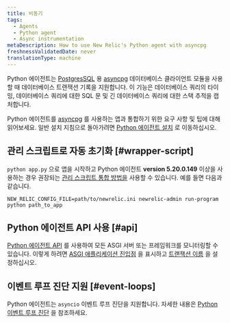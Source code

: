 ```yaml
---
title: 비동기
tags:
  - Agents
  - Python agent
  - Async instrumentation
metaDescription: How to use New Relic's Python agent with asyncpg
freshnessValidatedDate: never
translationType: machine
---
```


Python 에이전트는 [PostgresSQL](https://www.postgresql.org/) 용 [asyncpg](https://pypi.org/project/asyncpg/) 데이터베이스 클라이언트 모듈을 사용할 때 데이터베이스 트랜잭션 기록을 지원합니다. 이 기능은 데이터베이스 쿼리의 타이밍, 데이터베이스 쿼리에 대한 SQL 문 및 긴 데이터베이스 쿼리에 대한 스택 추적을 캡처합니다.

Python 에이전트를 [asyncpg](https://pypi.org/project/asyncpg/) 를 사용하는 앱과 통합하기 위한 요구 사항 및 팁에 대해 읽어보세요. 일반 설치 지침으로 돌아가려면 [Python 에이전트 설치](/docs/agents/python-agent/installation-configuration/python-agent-installation) 로 이동하십시오.

## 관리 스크립트로 자동 초기화 [#wrapper-script]

`python app.py` 으로 앱을 시작하고 Python 에이전트 <DNT>**version 5.20.0.149**</DNT> 이상을 사용하는 경우 권장되는 [관리 스크립트 통합 방법을](/docs/agents/python-agent/installation-configuration/python-agent-installation#integration) 사용할 수 있습니다. 예를 들면 다음과 같습니다.

```
NEW_RELIC_CONFIG_FILE=path/to/newrelic.ini newrelic-admin run-program python path_to_app
```

## Python 에이전트 API 사용 [#api]

[Python 에이전트 API](/docs/agents/python-agent/python-agent-api) 를 사용하여 모든 ASGI 서버 또는 프레임워크를 모니터링할 수 있습니다. 이렇게 하려면 [ASGI 애플리케이션 진입점](/docs/agents/python-agent/python-agent-api/asgiapplication-python-agent-api) 을 표시하고 [트랜잭션 이름](/docs/agents/python-agent/python-agent-api/settransactionname-python-agent-api) 을 설정하십시오.

## 이벤트 루프 진단 지원 [#event-loops]

Python 에이전트는 `asyncio` 이벤트 루프 진단을 지원합니다. 자세한 내용은 [Python 이벤트 루프 진단](/docs/agents/python-agent/supported-features/python-event-loop-diagnostics) 을 참조하세요.
